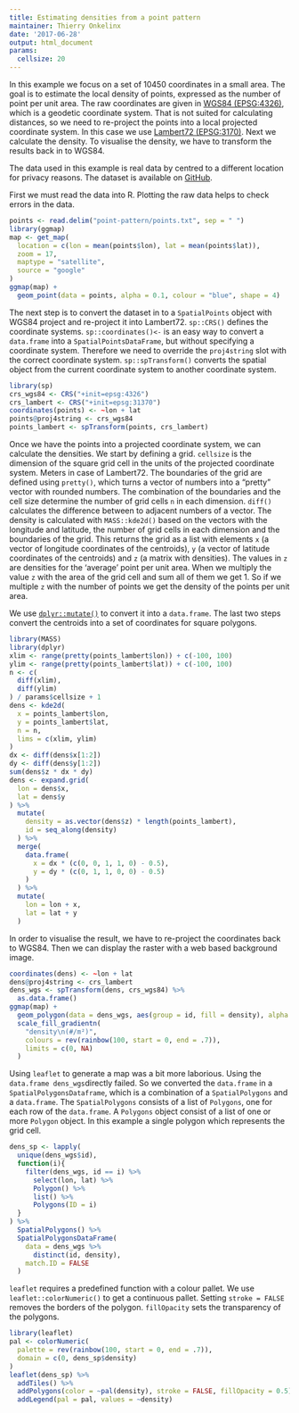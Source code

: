 ```yaml
---
title: Estimating densities from a point pattern
maintainer: Thierry Onkelinx
date: '2017-06-28'
output: html_document
params:
  cellsize: 20
---
```


In this example we focus on a set of 10450 coordinates in a small area. The goal is to estimate the local density of points, expressed as the number of point per unit area. The raw coordinates are given in [WGS84 (EPSG:4326)](https://epsg.io/4326), which is a geodetic coordinate system. That is not suited for calculating distances, so we need to re-project the points into a local projected coordinate system. In this case we use [Lambert72 (EPSG:3170)](https://epsg.io/31370). Next we calculate the density. To visualise the density, we have to transform the results back in to WGS84. 

The data used in this example is real data by centred to a different location for privacy reasons. The dataset is available on [GitHub](https://github.com/ThierryO/my_blog/tree/master/data/20170628).

First we must read the data into R. Plotting the raw data helps to check errors in the data.

```r
points <- read.delim("point-pattern/points.txt", sep = " ")
library(ggmap)
map <- get_map(
  location = c(lon = mean(points$lon), lat = mean(points$lat)),
  zoom = 17,
  maptype = "satellite",
  source = "google"
)
ggmap(map) +
  geom_point(data = points, alpha = 0.1, colour = "blue", shape = 4)
```

The next step is to convert the dataset in to a `SpatialPoints` object with WGS84 project and re-project it into Lambert72. `sp::CRS()` defines the coordinate systems. `sp::coordinates()<-` is an easy way to convert a `data.frame` into a `SpatialPointsDataFrame`, but without specifying a coordinate system. Therefore we need to override the `proj4string` slot with the correct coordinate system. `sp::spTransform()` converts the spatial object from the current coordinate system to another coordinate system.

```r
library(sp)
crs_wgs84 <- CRS("+init=epsg:4326")
crs_lambert <- CRS("+init=epsg:31370")
coordinates(points) <- ~lon + lat
points@proj4string <- crs_wgs84
points_lambert <- spTransform(points, crs_lambert)
```

Once we have the points into a projected coordinate system, we can calculate the densities. We start by defining a grid. `cellsize` is the dimension of the square grid cell in the units of the projected coordinate system. Meters in case of Lambert72. The boundaries of the grid are defined using `pretty()`, which turns a vector of numbers into a "pretty" vector with rounded numbers. The combination of the boundaries and the cell size determine the number of grid cells `n` in each dimension. `diff()` calculates the difference between to adjacent numbers of a vector. The density is calculated with `MASS::kde2d()` based on the vectors with the longitude and latitude, the number of grid cells in each dimension and the boundaries of the grid. This returns the grid as a list with elements `x` (a vector of longitude coordinates of the centroids),  `y` (a vector of latitude coordinates of the centroids) and `z` (a matrix with densities). The values in `z` are densities for the 'average' point per unit area. When we multiply the value `z` with the area of the grid cell and sum all of them we get 1. So if we multiple `z` with the number of points we get the density of the points per unit area.

We use [`dplyr::mutate()`](http://dplyr.tidyverse.org/) to convert it into a `data.frame`. The last two steps convert the centroids into a set of coordinates for square polygons.

```r
library(MASS)
library(dplyr)
xlim <- range(pretty(points_lambert$lon)) + c(-100, 100)
ylim <- range(pretty(points_lambert$lat)) + c(-100, 100)
n <- c(
  diff(xlim),
  diff(ylim)
) / params$cellsize + 1
dens <- kde2d(
  x = points_lambert$lon,
  y = points_lambert$lat,
  n = n,
  lims = c(xlim, ylim)
)
dx <- diff(dens$x[1:2])
dy <- diff(dens$y[1:2])
sum(dens$z * dx * dy)
dens <- expand.grid(
  lon = dens$x,
  lat = dens$y
) %>%
  mutate(
    density = as.vector(dens$z) * length(points_lambert),
    id = seq_along(density)
  ) %>%
  merge(
    data.frame(
      x = dx * (c(0, 0, 1, 1, 0) - 0.5),
      y = dy * (c(0, 1, 1, 0, 0) - 0.5)
    )
  ) %>%
  mutate(
    lon = lon + x,
    lat = lat + y
  )
```

In order to visualise the result, we have to re-project the coordinates back to WGS84. Then we can display the raster with a web based background image.

```r
coordinates(dens) <- ~lon + lat
dens@proj4string <- crs_lambert
dens_wgs <- spTransform(dens, crs_wgs84) %>%
  as.data.frame()
ggmap(map) +
  geom_polygon(data = dens_wgs, aes(group = id, fill = density), alpha = 0.5) +
  scale_fill_gradientn(
    "density\n(#/m²)",
    colours = rev(rainbow(100, start = 0, end = .7)),
    limits = c(0, NA)
  )
```

Using `leaflet` to generate a map was a bit more laborious. Using the `data.frame dens_wgs`directly failed. So we converted the `data.frame` in a `SpatialPolygonsDataframe`, which is a combination of a `SpatialPolygons` and a `data.frame`. The `SpatialPolygons` consists of a list of `Polygons`, one for each row of the `data.frame`. A `Polygons` object consist of a list of one or more `Polygon` object. In this example a single polygon which represents the grid cell.

```r
dens_sp <- lapply(
  unique(dens_wgs$id),
  function(i){
    filter(dens_wgs, id == i) %>%
      select(lon, lat) %>%
      Polygon() %>%
      list() %>%
      Polygons(ID = i)
  }
) %>%
  SpatialPolygons() %>%
  SpatialPolygonsDataFrame(
    data = dens_wgs %>%
      distinct(id, density),
    match.ID = FALSE
  )
```

`leaflet` requires a predefined function with a colour pallet. We use `leaflet::colorNumeric()` to get a continuous pallet. Setting `stroke = FALSE` removes the borders of the polygon. `fillOpacity` sets the transparency of the polygons.

```r
library(leaflet)
pal <- colorNumeric(
  palette = rev(rainbow(100, start = 0, end = .7)),
  domain = c(0, dens_sp$density)
)
leaflet(dens_sp) %>%
  addTiles() %>%
  addPolygons(color = ~pal(density), stroke = FALSE, fillOpacity = 0.5) %>%
  addLegend(pal = pal, values = ~density)
```


